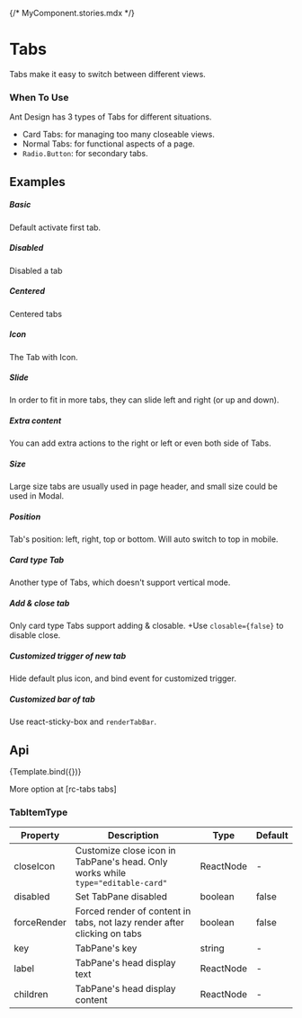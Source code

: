 {/* MyComponent.stories.mdx */}



<Meta
    title="Design System/DataDisplay/Tabs"
    argTypes={TabsArgTypes}
/>

# Tabs

Tabs make it easy to switch between different views.

### When To Use

Ant Design has 3 types of Tabs for different situations.

- Card Tabs: for managing too many closeable views.
- Normal Tabs: for functional aspects of a page.
- `Radio.Button`: for secondary tabs.

## Examples

##### Basic
Default activate first tab.

<CustomCanvas content={Exemples.Basic} source={Sources.Basic} />

##### Disabled
Disabled a tab

<CustomCanvas content={Exemples.Disabled} source={Sources.Disabled} />


##### Centered
Centered tabs

<CustomCanvas content={Exemples.Centered} source={Sources.Centered} />


##### Icon
The Tab with Icon.

<CustomCanvas content={Exemples.Icon} source={Sources.Icon} />

##### Slide
In order to fit in more tabs, they can slide left and right (or up and down).

<CustomCanvas content={Exemples.Slide} source={Sources.Slide} />

##### Extra content
You can add extra actions to the right or left or even both side of Tabs.

<CustomCanvas content={Exemples.Extra} source={Sources.Extra} />


##### Size
Large size tabs are usually used in page header, and small size could be used in Modal.

<CustomCanvas content={Exemples.Size} source={Sources.Size} />


##### Position
Tab's position: left, right, top or bottom. Will auto switch to top in mobile.

<CustomCanvas content={Exemples.Position} source={Sources.Position} />


##### Card type Tab
Another type of Tabs, which doesn't support vertical mode.

<CustomCanvas content={Exemples.Card} source={Sources.Card} />


##### Add & close tab
Only card type Tabs support adding & closable. +Use `closable={false}` to disable close.

<CustomCanvas content={Exemples.AddClose} source={Sources.AddClose} />


##### Customized trigger of new tab
Hide default plus icon, and bind event for customized trigger.

<CustomCanvas content={Exemples.CustomAddTrigger} source={Sources.CustomAddTrigger} />


##### Customized bar of tab
Use react-sticky-box and `renderTabBar`.

<CustomCanvas content={Exemples.CustomTabBar} source={Sources.CustomTabBar} />


## Api

<Canvas>
    <Story name="Tabs">{Template.bind({})}</Story>
</Canvas>

<Controls story="Tabs" />

More option at [rc-tabs tabs]

### TabItemType

| Property | Description | Type | Default |
| --- | --- | --- | --- |
| closeIcon | Customize close icon in TabPane's head. Only works while `type="editable-card"` | ReactNode | - |
| disabled | Set TabPane disabled | boolean | false |
| forceRender | Forced render of content in tabs, not lazy render after clicking on tabs | boolean | false |
| key | TabPane's key | string | - |
| label | TabPane's head display text | ReactNode | - |
| children | TabPane's head display content | ReactNode | - |